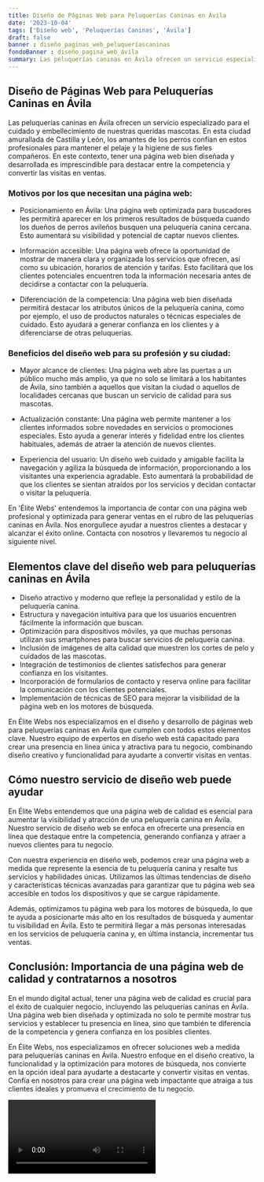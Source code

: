 ```yaml
---
title: Diseño de Páginas Web para Peluquerías Caninas en Ávila
date: '2023-10-04'
tags: ['Diseño web', 'Peluquerías Caninas', 'Ávila']
draft: false
banner : diseño_paginas_web_peluqueríascaninas
fondoBanner : diseño_pagina_web_ávila
summary: Las peluquerías caninas en Ávila ofrecen un servicio especializado para el cuidado y embellecimiento de nuestras queridas mascotas. En esta ciudad amurallada de Castilla y León, los amantes de los perros confían en estos profesionales para mantener el pelaje y la higiene de sus fieles compañeros. En este contexto, tener una página web bien diseñada y desarrollada es imprescindible para destacar entre la competencia y convertir las visitas en ventas.
---
```


## Diseño de Páginas Web para Peluquerías Caninas en Ávila

Las peluquerías caninas en Ávila ofrecen un servicio especializado para el cuidado y embellecimiento de nuestras queridas mascotas. En esta ciudad amurallada de Castilla y León, los amantes de los perros confían en estos profesionales para mantener el pelaje y la higiene de sus fieles compañeros. En este contexto, tener una página web bien diseñada y desarrollada es imprescindible para destacar entre la competencia y convertir las visitas en ventas.

### Motivos por los que necesitan una página web:

* Posicionamiento en Ávila: Una página web optimizada para buscadores les permitirá aparecer en los primeros resultados de búsqueda cuando los dueños de perros avileños busquen una peluquería canina cercana. Esto aumentará su visibilidad y potencial de captar nuevos clientes.

* Información accesible: Una página web ofrece la oportunidad de mostrar de manera clara y organizada los servicios que ofrecen, así como su ubicación, horarios de atención y tarifas. Esto facilitará que los clientes potenciales encuentren toda la información necesaria antes de decidirse a contactar con la peluquería.

* Diferenciación de la competencia: Una página web bien diseñada permitirá destacar los atributos únicos de la peluquería canina, como por ejemplo, el uso de productos naturales o técnicas especiales de cuidado. Esto ayudará a generar confianza en los clientes y a diferenciarse de otras peluquerías.

### Beneficios del diseño web para su profesión y su ciudad:

* Mayor alcance de clientes: Una página web abre las puertas a un público mucho más amplio, ya que no solo se limitará a los habitantes de Ávila, sino también a aquellos que visitan la ciudad o aquellos de localidades cercanas que buscan un servicio de calidad para sus mascotas.

* Actualización constante: Una página web permite mantener a los clientes informados sobre novedades en servicios o promociones especiales. Esto ayuda a generar interés y fidelidad entre los clientes habituales, además de atraer la atención de nuevos clientes.

* Experiencia del usuario: Un diseño web cuidado y amigable facilita la navegación y agiliza la búsqueda de información, proporcionando a los visitantes una experiencia agradable. Esto aumentará la probabilidad de que los clientes se sientan atraídos por los servicios y decidan contactar o visitar la peluquería.

En 'Élite Webs' entendemos la importancia de contar con una página web profesional y optimizada para generar ventas en el rubro de las peluquerías caninas en Ávila. Nos enorgullece ayudar a nuestros clientes a destacar y alcanzar el éxito online. Contacta con nosotros y llevaremos tu negocio al siguiente nivel.

<GifSeo />

<Cta />

## Elementos clave del diseño web para peluquerías caninas en Ávila

- Diseño atractivo y moderno que refleje la personalidad y estilo de la peluquería canina.
- Estructura y navegación intuitiva para que los usuarios encuentren fácilmente la información que buscan.
- Optimización para dispositivos móviles, ya que muchas personas utilizan sus smartphones para buscar servicios de peluquería canina.
- Inclusión de imágenes de alta calidad que muestren los cortes de pelo y cuidados de las mascotas.
- Integración de testimonios de clientes satisfechos para generar confianza en los visitantes.
- Incorporación de formularios de contacto y reserva online para facilitar la comunicación con los clientes potenciales.
- Implementación de técnicas de SEO para mejorar la visibilidad de la página web en los motores de búsqueda.

En Élite Webs nos especializamos en el diseño y desarrollo de páginas web para peluquerías caninas en Ávila que cumplen con todos estos elementos clave. Nuestro equipo de expertos en diseño web está capacitado para crear una presencia en línea única y atractiva para tu negocio, combinando diseño creativo y funcionalidad para ayudarte a convertir visitas en ventas.

## Cómo nuestro servicio de diseño web puede ayudar

En Élite Webs entendemos que una página web de calidad es esencial para aumentar la visibilidad y atracción de una peluquería canina en Ávila. Nuestro servicio de diseño web se enfoca en ofrecerte una presencia en línea que destaque entre la competencia, generando confianza y atraer a nuevos clientes para tu negocio.

Con nuestra experiencia en diseño web, podemos crear una página web a medida que represente la esencia de tu peluquería canina y resalte tus servicios y habilidades únicas. Utilizamos las últimas tendencias de diseño y características técnicas avanzadas para garantizar que tu página web sea accesible en todos los dispositivos y que se cargue rápidamente.

Además, optimizamos tu página web para los motores de búsqueda, lo que te ayuda a posicionarte más alto en los resultados de búsqueda y aumentar tu visibilidad en Ávila. Esto te permitirá llegar a más personas interesadas en los servicios de peluquería canina y, en última instancia, incrementar tus ventas.

## Conclusión: Importancia de una página web de calidad y contratarnos a nosotros

En el mundo digital actual, tener una página web de calidad es crucial para el éxito de cualquier negocio, incluyendo las peluquerías caninas en Ávila. Una página web bien diseñada y optimizada no solo te permite mostrar tus servicios y establecer tu presencia en línea, sino que también te diferencia de la competencia y genera confianza en los posibles clientes.

En Élite Webs, nos especializamos en ofrecer soluciones web a medida para peluquerías caninas en Ávila. Nuestro enfoque en el diseño creativo, la funcionalidad y la optimización para motores de búsqueda, nos convierte en la opción ideal para ayudarte a destacarte y convertir visitas en ventas. Confía en nosotros para crear una página web impactante que atraiga a tus clientes ideales y promueva el crecimiento de tu negocio.

<Video />

<CtaBot job='Peluquerías Caninas' city='Ávila'/>

<Gmaps query='Ávila+españa+maps' />